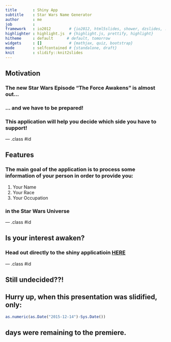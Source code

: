 ```yaml
---
title       : Shiny App
subtitle    : Star Wars Name Generator
author      : me
job         : 
framework   : io2012        # {io2012, html5slides, shower, dzslides, ...}
highlighter : highlight.js  # {highlight.js, prettify, highlight}
hitheme     : default      # default, tomorrow
widgets     : []            # {mathjax, quiz, bootstrap}
mode        : selfcontained # {standalone, draft}
knit        : slidify::knit2slides
---
```


## Motivation

### The new Star Wars Episode **"The Force Awakens"** is almost out...  

### ... and we have to be prepared!  

### This application will help you decide which side you have to support!

--- .class #id 

## Features

### The main goal of the application is to process some information of your person in order to provide you:

1. Your Name 
2. Your Race
3. Your Occupation

### in the Star Wars Universe

--- .class #id 

## Is your interest awaken?

### Head out directly to the shiny applicatioin **[HERE](https://m4n0v31.shinyapps.io/SWGeneratorApp)**

--- .class #id 

## Still undecided??!

## Hurry up, when this presentation was slidified, only:

```r
as.numeric(as.Date("2015-12-14")-Sys.Date())
```

## days were remaining to the premiere.

